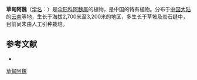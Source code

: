 {{NoteTA|G1=LS}}
{{Speciesbox
| name = 草甸阿魏
| status = 
| status_system = 
| image = 
| genus = Ferula
| species = kingdon-wardii
| authority = Wolff
}}

'''草甸阿魏'''（[[学名|学名]]：{{lang|la|''Ferula kingdon-wardii''}}）是[[伞形科|伞形科]][[阿魏属|阿魏属]]的植物，是中国的特有植物。分布于[[中国大陆|中国大陆]]的[[云南|云南]]等地，生长于海拔2,700米至3,200米的地区，多生长于草坡及岩石缝中，目前尚未由人工引种栽培。

== 参考文献 ==
<div class="references-small">
* {{cite web| url =http://www.bioinfo.cn/db05/KmzwSpecies.php?action=view&id=22746| title =草甸阿魏| work =《中国高等植物数据库全库》| publisher =中国科学院微生物研究所| author =昆明植物研究所| accessdate =2009-02-25| deadurl =yes| archiveurl =https://web.archive.org/web/20160305073517/http://www.bioinfo.cn/db05/KmzwSpecies.php?action=view&id=22746| archivedate =2016-03-05}}
</div>
{{Taxonbar|from=Q15231689}}

[[Category:阿魏属|草甸阿魏]]


{{Apiales-stub}}